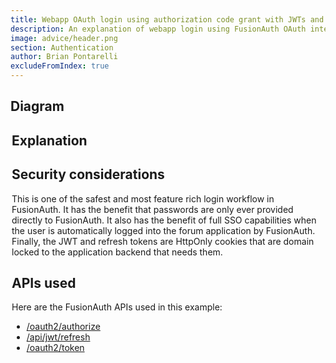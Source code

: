 ```yaml
---
title: Webapp OAuth login using authorization code grant with JWTs and refresh tokens
description: An explanation of webapp login using FusionAuth OAuth interface with the authorization code grant with JWTs and refresh tokens in cookies
image: advice/header.png
section: Authentication
author: Brian Pontarelli
excludeFromIndex: true
---
```


<Intro/>

## Diagram

<Legend/>

<Diagram/>

## Explanation

<OrderedList>
  <Step1/>
  <Step2/>
  <Step3/>
  <Step4/>
  <Step5/>
  <Step6/>
  <Step7/>
  <Step8/>
  <Step9/>
  <Step10/>
</OrderedList>

## Security considerations

This is one of the safest and most feature rich login workflow in FusionAuth. It has the benefit that passwords are only ever provided directly to FusionAuth. It also has the benefit of full SSO capabilities when the user is automatically logged into the forum application by FusionAuth. Finally, the JWT and refresh tokens are HttpOnly cookies that are domain locked to the application backend that needs them.

## APIs used

Here are the FusionAuth APIs used in this example:

* [/oauth2/authorize](/docs/v1/tech/oauth/endpoints#authorize)
* [/api/jwt/refresh](/docs/v1/tech/apis/jwt#refresh-a-jwt)
* [/oauth2/token](/docs/v1/tech/oauth/endpoints#refresh-token-grant-request)
